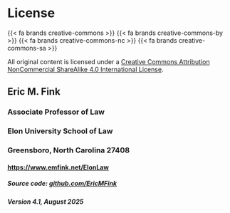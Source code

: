 # License {.unnumbered}

::: {.license}

{{< fa brands creative-commons >}} {{< fa brands creative-commons-by >}} {{< fa brands creative-commons-nc >}} {{< fa brands creative-commons-sa >}} 

All original content is licensed under a <a href="https://creativecommons.org/licenses/by-nc-sa/4.0/" target="_blank"> Creative Commons Attribution NonCommercial ShareAlike 4.0 International License</a>.

## Eric M. Fink
### Associate Professor of Law
### Elon University School of Law
### Greensboro, North Carolina 27408
#### <a href="https://www.emfink.net/ElonLaw/"><span class="mono-face">https://www.emfink.net/ElonLaw</span></a>

##### Source code: [[github.com/EricMFink](https://github.com/EricMFink/CivProBook)]{.mono-face}

##### Version 4.1, August 2025

:::
